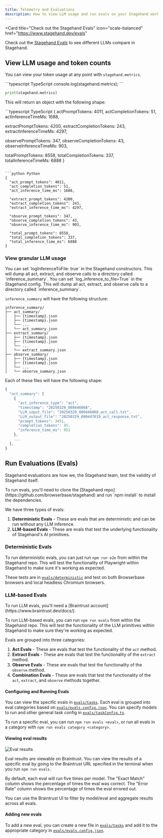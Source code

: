 ```yaml
---
title: Telemetry and Evaluations
description: How to view LLM usage and run evals on your Stagehand workflows.
---
```



<Card
  title="Check out the Stagehand Evals"
  icon="scale-balanced"
  href="https://www.stagehand.dev/evals"
>
  Check out the [Stagehand Evals](https://www.stagehand.dev/evals) to see different LLMs compare in Stagehand.
</Card>

## View LLM usage and token counts

You can view your token usage at any point with `stagehand.metrics`.

<CodeGroup>
```typescript TypeScript
console.log(stagehand.metrics);
```

```python Python
print(stagehand.metrics)
```
</CodeGroup>

This will return an object with the following shape:

<CodeGroup>
```typescript TypeScript
{
  actPromptTokens: 4011,
  actCompletionTokens: 51,
  actInferenceTimeMs: 1688,

  extractPromptTokens: 4200,
  extractCompletionTokens: 243,
  extractInferenceTimeMs: 4297,

  observePromptTokens: 347,
  observeCompletionTokens: 43,
  observeInferenceTimeMs: 903,

  totalPromptTokens: 8558,
  totalCompletionTokens: 337,
  totalInferenceTimeMs: 6888
}
```

```python Python
{
  "act_prompt_tokens": 4011,
  "act_completion_tokens": 51,
  "act_inference_time_ms": 1688,

  "extract_prompt_tokens": 4200,
  "extract_completion_tokens": 243,
  "extract_inference_time_ms": 4297,

  "observe_prompt_tokens": 347,
  "observe_completion_tokens": 43,
  "observe_inference_time_ms": 903,

  "total_prompt_tokens": 8558,
  "total_completion_tokens": 337,
  "total_inference_time_ms": 6888
}
```
</CodeGroup>

### View granular LLM usage

<Tabs>
<Tab title="TypeScript">
You can set `logInferenceToFile: true` in the Stagehand constructors. This will dump all act, extract, and observe calls to a directory called `inference_summary`.
</Tab>
<Tab title="Python">
You can set `log_inference_to_file=True` in the Stagehand config. This will dump all act, extract, and observe calls to a directory called `inference_summary`.
</Tab>
</Tabs>

`inference_summary` will have the following structure:
```
inference_summary/
├── act_summary/
│   ├── {timestamp}.json
│   ├── {timestamp}.json
│   └── ...
│   └── act_summary.json
├── extract_summary/
│   ├── {timestamp}.json
│   ├── {timestamp}.json
│   └── ...
│   └── extract_summary.json
├── observe_summary/
│   ├── {timestamp}.json
│   ├── {timestamp}.json
│   └── ...
│   └── observe_summary.json
```

Each of these files will have the following shape:
```typescript
{
  "act_summary": [
    {
      "act_inference_type": "act",
      "timestamp": "20250329_080446068",
      "LLM_input_file": "20250329_080446068_act_call.txt",
      "LLM_output_file": "20250329_080447019_act_response.txt",
      "prompt_tokens": 3451,
      "completion_tokens": 45,
      "inference_time_ms": 951
    },
    ...
  ],
}
```

## Run Evaluations (Evals)
Stagehand evaluations are how we, the Stagehand team, test the validity of Stagehand itself.

<Tip>
To run evals, you'll need to clone the [Stagehand repo](https://github.com/browserbase/stagehand) and run `npm install` to install the dependencies.
</Tip>

We have three types of evals:
1. **Deterministic Evals** - These are evals that are deterministic and can be run without any LLM inference.
2. **LLM-based Evals** - These are evals that test the underlying functionality of Stagehand's AI primitives.

### Deterministic Evals

To run deterministic evals, you can just run `npm run e2e` from within the Stagehand repo. This will test the functionality of Playwright within Stagehand to make sure it's working as expected.

These tests are in [`evals/deterministic`](https://github.com/browserbase/stagehand/tree/main/evals/deterministic) and test on both Browserbase browsers and local headless Chromium browsers.

### LLM-based Evals

<Tip>
To run LLM evals, you'll need a [Braintrust account](https://www.braintrust.dev/docs/).
</Tip>

To run LLM-based evals, you can run `npm run evals` from within the Stagehand repo. This will test the functionality of the LLM primitives within Stagehand to make sure they're working as expected.

Evals are grouped into three categories:
1. **Act Evals** - These are evals that test the functionality of the `act` method.
2. **Extract Evals** - These are evals that test the functionality of the `extract` method.
3. **Observe Evals** - These are evals that test the functionality of the `observe` method.
4. **Combination Evals** - These are evals that test the functionality of the `act`, `extract`, and `observe` methods together.

#### Configuring and Running Evals
You can view the specific evals in [`evals/tasks`](https://github.com/browserbase/stagehand/tree/main/evals/tasks). Each eval is grouped into eval categories based on [`evals/evals.config.json`](https://github.com/browserbase/stagehand/blob/main/evals/evals.config.json). You can specify models to run and other general task config in [`evals/taskConfig.ts`](https://github.com/browserbase/stagehand/blob/main/evals/taskConfig.ts).

To run a specific eval, you can run `npm run evals <eval>`, or run all evals in a category with `npm run evals category <category>`.

#### Viewing eval results
![Eval results](/images/evals.png)

Eval results are viewable on Braintrust. You can view the results of a specific eval by going to the Braintrust URL specified in the terminal when you run `npm run evals`.

By default, each eval will run five times per model. The "Exact Match" column shows the percentage of times the eval was correct. The "Error Rate" column shows the percentage of times the eval errored out.

You can use the Braintrust UI to filter by model/eval and aggregate results across all evals.

#### Adding new evals
To add a new eval, you can create a new file in [`evals/tasks`](https://github.com/browserbase/stagehand/tree/main/evals/tasks) and add it to the appropriate category in [`evals/evals.config.json`](https://github.com/browserbase/stagehand/blob/main/evals/evals.config.json).


